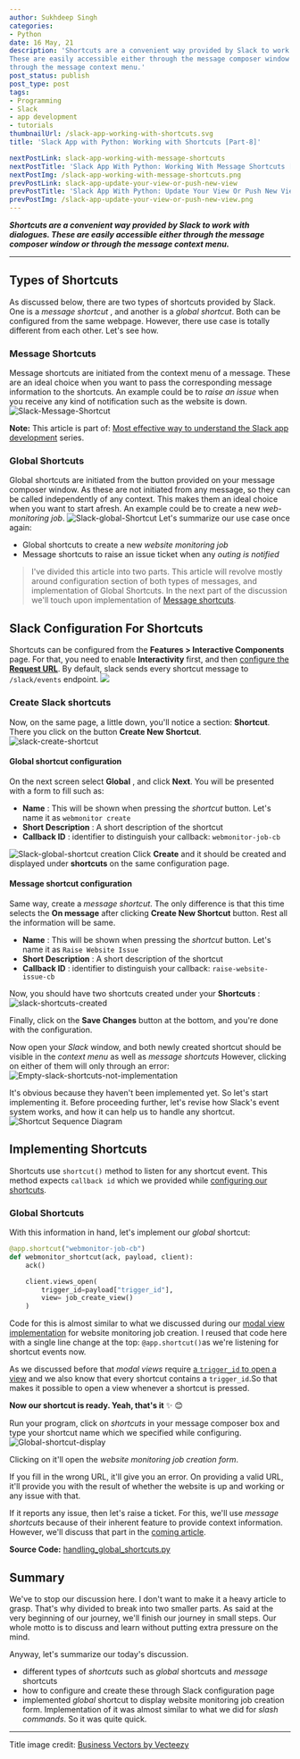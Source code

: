 ---
author: Sukhdeep Singh
categories:
- Python
date: 16 May, 21
description: 'Shortcuts are a convenient way provided by Slack to work with dialogues.
These are easily accessible either through the message composer window or
through the message context menu.'
post_status: publish
post_type: post
tags:
- Programming
- Slack
- app development
- tutorials
thumbnailUrl: /slack-app-working-with-shortcuts.svg
title: 'Slack App with Python: Working with Shortcuts [Part-8]'

nextPostLink: slack-app-working-with-message-shortcuts
nextPostTitle: 'Slack App With Python: Working With Message Shortcuts [Part-9]'
nextPostImg: /slack-app-working-with-message-shortcuts.png
prevPostLink: slack-app-update-your-view-or-push-new-view
prevPostTitle: 'Slack App With Python: Update Your View Or Push New View [Extra]'
prevPostImg: /slack-app-update-your-view-or-push-new-view.png
---

_**Shortcuts are a convenient way provided by Slack to work with dialogues. These are easily accessible either through the message composer window or through the message context menu.**_

---

## Types of Shortcuts

As discussed below, there are two types of shortcuts provided by Slack. One is
a _message shortcut_ , and another is a _global shortcut_. Both can be
configured from the same webpage. However, there use case is totally different
from each other. Let's see how.

### Message Shortcuts

Message shortcuts are initiated from the context menu of a message. These are
an ideal choice when you want to pass the corresponding message information to
the shortcuts. An example could be to _raise an issue_ when you receive any
kind of notification such as the website is down.
![Slack-Message-Shortcut](/Slack-Message-Shortcut.gif)

**Note:** This article is part of: [Most effective way to understand the Slack app development](/blog/essential-skills-to-develop-slack-apps) series.

### Global Shortcuts

Global shortcuts are initiated from the button provided on your message
composer window. As these are not initiated from any message, so they can be
called independently of any context. This makes them an ideal choice when you
want to start afresh. An example could be to create a new _web-monitoring job_.
![Slack-global-Shortcut](/Slack-global-Shortcut.gif)
Let's summarize our use case once again:

- Global shortcuts to create a new _website monitoring job_
- Message shortcuts to raise an issue ticket when any _outing is notified_

> I've divided this article into two parts. This article will revolve mostly around configuration section of both types of messages, and implementation of Global Shortcuts. In the next part of the discussion we'll touch upon implementation of [Message shortcuts](/blog/slack-app-working-with-message-shortcuts).

## Slack Configuration For Shortcuts

Shortcuts can be configured from the **Features > Interactive Components**
page. For that, you need to enable **Interactivity** first, and then
[configure the **Request URL**](/blog/handling-slack-events/#Getting_a_web_URL).
By default, slack sends every shortcut message to `/slack/events` endpoint.
![](/Configure-interactivity-1.png)

### Create Slack shortcuts

Now, on the same page, a little down, you'll notice a section: **Shortcut**.
There you click on the button **Create New Shortcut**.
![slack-create-shortcut](/slack-create-shortcut.png)

#### Global shortcut configuration

On the next screen select **Global** , and click **Next**. You will be
presented with a form to fill such as:

- **Name** : This will be shown when pressing the _shortcut_ button. Let's name it as `webmonitor create`
- **Short Description** : A short description of the shortcut
- **Callback ID** : identifier to distinguish your callback: `webmonitor-job-cb`

![Slack-global-shortcut creation](/Slack-global-shortcut-creation.png)
Click **Create** and it should be created and displayed under **shortcuts** on the
same configuration page.

#### Message shortcut configuration

Same way, create a _message shortcut_. The only difference is that this time
selects the **On message** after clicking **Create New Shortcut** button. Rest
all the information will be same.

- **Name** : This will be shown when pressing the _shortcut_ button. Let's name it as `Raise Website Issue`
- **Short Description** : A short description of the shortcut
- **Callback ID** : identifier to distinguish your callback: `raise-website-issue-cb`

Now, you should have two shortcuts created under your **Shortcuts** :
![slack-shortcuts-created](/slack-shortcuts-created.png)

Finally, click on the **Save Changes** button at the bottom, and you're done with the configuration.

Now open your _Slack_ window, and both newly created shortcut should be visible in
the _context menu_ as well as _message shortcuts_ However, clicking on either
of them will only through an error:
![Empty-slack-shortcuts-not-implementation](/Empty-slack-shortcuts-not-implementation.png)

It's obvious because they haven't been implemented yet. So let's start
implementing it. Before proceeding further, let's revise how Slack's event
system works, and how it can help us to handle any shortcut.
![Shortcut Sequence Diagram](/Shortcut-Sequence-Diagram.png)

## Implementing Shortcuts

Shortcuts use `shortcut()` method to listen for any shortcut event. This
method expects `callback id` which we provided while [configuring our shortcuts](/blog/slack-app-working-with-shortcuts/#global-shortcut-configuration).

### Global Shortcuts

With this information in hand, let's implement our _global_ shortcut:

```python
@app.shortcut("webmonitor-job-cb")
def webmonitor_shortcut(ack, payload, client):
    ack()

    client.views_open(
        trigger_id=payload["trigger_id"],
        view= job_create_view()
    )
```

Code for this is almost similar to what we discussed during our [modal view implementation](/blog/slack-app-open-modal-views/#Implementing*job_creation_view) for website monitoring job creation. I reused that code here with a single line change at the top:
`@app.shortcut()`as we're listening for shortcut events now.

As we discussed
before that _modal views_ require [a `trigger_id` to open a view](/blog/slack-app-open-modal-views/#Defining_a_view) and we also know that every shortcut contains a `trigger_id`.So that makes it
possible to open a view whenever a shortcut is pressed.

**Now our shortcut is ready. Yeah, that's it** ✨ 😊

Run your program, click on _shortcuts_ in your message composer box and type your shortcut name which we specified while configuring.
![Global-shortcut-display](/Global-shortcut-display.png)

Clicking on it'll open the _website monitoring job creation form_.

If you fill in the wrong URL, it'll give you an error. On providing a
valid URL, it'll provide you with the result of whether the website is up and
working or any issue with that.

If it reports any issue, then let's raise a ticket. For this, we'll use _message shortcuts_ because of their inherent feature to provide context information. However, we'll discuss that part in the [coming article](/blog/slack-app-working-with-message-shortcuts).

**Source Code:** [handling_global_shortcuts.py](https://github.com/pennowtech/slack-app-python-slack-bolt/blob/master/handling_global_shortcuts.py)

## Summary

We've to stop our discussion here. I don't want to make it a heavy article to
grasp. That's why divided to break into two smaller parts. As said at the very
beginning of our journey, we'll finish our journey in small steps. Our whole
motto is to discuss and learn without putting extra pressure on the mind.

Anyway, let's summarize our today's discussion.

- different types of _shortcuts_ such as _global_ shortcuts and _message_ shortcuts
- how to configure and create these through Slack configuration page
- implemented _global_ shortcut to display website monitoring job creation form. Implementation of it was almost similar to what we did for _slash commands_. So it was quite quick.

---

Title image credit: [Business Vectors by
Vecteezy](https://www.vecteezy.com/free-vector/business)
